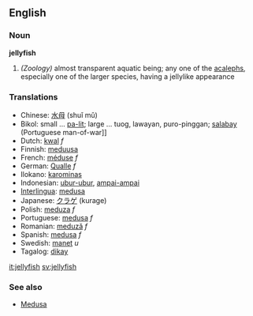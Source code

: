 ==English==
===Noun===
'''jellyfish'''

#''(Zoology)'' almost transparent aquatic being; any one of the [[acaleph]]s, especially one of the larger species, having a jellylike appearance

===Translations===
*Chinese: [[水母]] (shuǐ mǔ)
*Bikol: small ... [[pa-lit]]; large ... tuog, lawayan, puro-pinggan; [[salabay]] (Portuguese man-of-war]]
*Dutch: [[kwal]] ''f''
*Finnish: [[meduusa]]
*French: [[méduse]] ''f''
*German: [[Qualle]] ''f''
*Ilokano: [[karominas]]
*Indonesian: [[ubur-ubur]], [[ampai-ampai]]
*[[Interlingua]]: [[medusa]]
*Japanese: [[クラゲ]] (kurage)
*Polish: [[meduza]] ''f''
*Portuguese: [[medusa]] ''f''
*Romanian: [[meduză]] ''f''
*Spanish: [[medusa]] ''f''
*Swedish: [[manet]] ''u''
*Tagalog: [[dikay]]

[[it:jellyfish]]
[[sv:jellyfish]]

===See also===
*[[Medusa]]